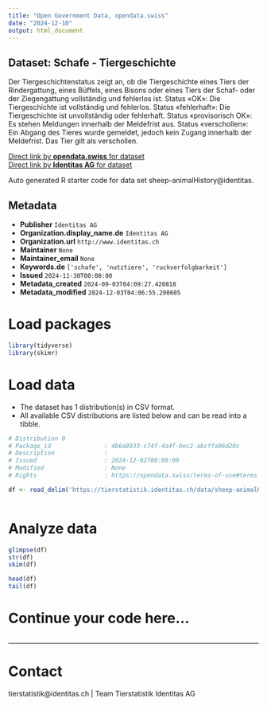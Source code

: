 ```yaml
---
title: "Open Government Data, opendata.swiss"
date: "2024-12-10"
output: html_document
---
```


## Dataset: Schafe - Tiergeschichte

Der Tiergeschichtenstatus zeigt an, ob die Tiergeschichte eines Tiers der Rindergattung, eines Büffels, eines Bisons oder eines Tiers der Schaf- oder der Ziegengattung vollständig und fehlerlos ist. Status «OK»: Die Tiergeschichte ist vollständig und fehlerlos. Status «fehlerhaft»: Die Tiergeschichte ist unvollständig oder fehlerhaft. Status «provisorisch OK»: Es stehen Meldungen innerhalb der Meldefrist aus. Status «verschollen»: Ein Abgang des Tieres wurde gemeldet, jedoch kein Zugang innerhalb der Meldefrist. Das Tier gilt als verschollen.

[Direct link by **opendata.swiss** for dataset](https://opendata.swiss/de/dataset/schafe-tiergeschichte)<br>
[Direct link by **Identitas AG** for dataset](https://tierstatistik.identitas.ch/)

Auto generated R starter code for data set sheep-animalHistory@identitas.

## Metadata

- **Publisher** `Identitas AG`
- **Organization.display_name.de** `Identitas AG`
- **Organization.url** `http://www.identitas.ch`
- **Maintainer** `None`
- **Maintainer_email** `None`
- **Keywords.de** `['schafe', 'nutztiere', 'ruckverfolgbarkeit']`
- **Issued** `2024-11-30T00:00:00`
- **Metadata_created** `2024-09-03T04:09:27.420818`
- **Metadata_modified** `2024-12-03T04:06:55.200605`


# Load packages

```r

library(tidyverse)
library(skimr)

```

# Load data

-   The dataset has 1 distribution(s) in CSV format.
-   All available CSV distributions are listed below and can be read into a tibble.

```r

# Distribution 0
# Package_id               : 4b6a8933-c74f-4a4f-bec2-abcffa96d20c
# Description              : 
# Issued                   : 2024-12-02T00:00:00
# Modified                 : None
# Rights                   : https://opendata.swiss/terms-of-use#terms_by

df <- read_delim('https://tierstatistik.identitas.ch/data/sheep-animalHistory.csv')



```

# Analyze data

```r

glimpse(df)
str(df)
skim(df)

head(df)
tail(df)

```

# Continue your code here...

```r

```

------------------------------------------------------------------------

# Contact

tierstatistik@identitas.ch | Team Tierstatistik Identitas AG
